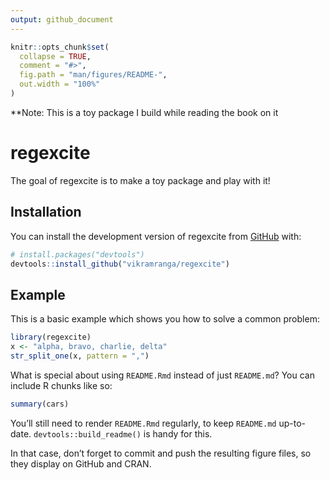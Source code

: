 ```yaml
---
output: github_document
---
```


<!-- README.md is generated from README.Rmd. Please edit that file -->

```r
knitr::opts_chunk$set(
  collapse = TRUE,
  comment = "#>",
  fig.path = "man/figures/README-",
  out.width = "100%"
)
```

**Note: This is a toy package I build while reading the book on it


# regexcite

<!-- badges: start -->
<!-- badges: end -->

The goal of regexcite is to make a toy package and play with it! 

## Installation

You can install the development version of regexcite from [GitHub](https://github.com/) with:

``` r
# install.packages("devtools")
devtools::install_github("vikramranga/regexcite")
```

## Example

This is a basic example which shows you how to solve a common problem:

```r
library(regexcite)
x <- "alpha, bravo, charlie, delta"
str_split_one(x, pattern = ",")
```

What is special about using `README.Rmd` instead of just `README.md`? You can include R chunks like so:

```r
summary(cars)
```

You'll still need to render `README.Rmd` regularly, to keep `README.md` up-to-date. `devtools::build_readme()` is handy for this.

In that case, don't forget to commit and push the resulting figure files, so they display on GitHub and CRAN.
